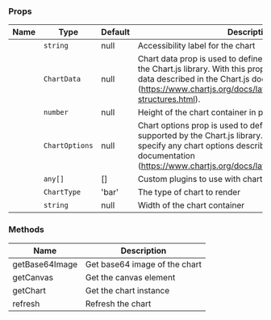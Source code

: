
### Props

| Name | Type | Default | Description |
| ---- | ---- | ------- | ----------- |
| <TkBadge label="accessibilityLabel" variant="primary" size="large" type="filledlight"/> | <code>string</code> | null | Accessibility label for the chart |
| <TkBadge label="data" variant="primary" size="large" type="filledlight"/> | <code>ChartData</code> | null | Chart data prop is used to define chart data supported by the Chart.js library. With this prop, you can specify chart data described in the Chart.js documentation (https://www.chartjs.org/docs/latest/general/data-structures.html). |
| <TkBadge label="height" variant="primary" size="large" type="filledlight"/> | <code>number</code> | null | Height of the chart container in pixels |
| <TkBadge label="options" variant="primary" size="large" type="filledlight"/> | <code>ChartOptions</code> | null | Chart options prop is used to define chart options supported by the Chart.js library. With this prop, you can specify any chart options described in the Chart.js documentation (https://www.chartjs.org/docs/latest/general/options.html). |
| <TkBadge label="plugins" variant="primary" size="large" type="filledlight"/> | <code>any[]</code> | [] | Custom plugins to use with chart |
| <TkBadge label="type" variant="primary" size="large" type="filledlight"/> | <code>ChartType</code> | 'bar' | The type of chart to render |
| <TkBadge label="width" variant="primary" size="large" type="filledlight"/> | <code>string</code> | null | Width of the chart container |

### Methods

| Name | Description |
| ---- | ----------- |
| getBase64Image | Get base64 image of the chart |
| getCanvas | Get the canvas element |
| getChart | Get the chart instance |
| refresh | Refresh the chart |
